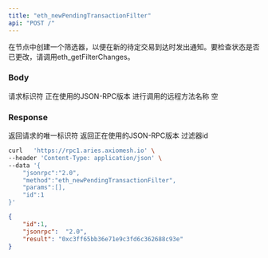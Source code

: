 ```yaml
---
title: "eth_newPendingTransactionFilter"
api: "POST /"
---
```


在节点中创建一个筛选器，以便在新的待定交易到达时发出通知。要检查状态是否已更改，请调用eth_getFilterChanges。
### Body

<ParamField body="id" type="number" placeholder="1">
  请求标识符
</ParamField>

<ParamField body="jsonrpc" type="string" placeholder="2.0">
  正在使用的JSON-RPC版本
</ParamField>

<ParamField body="method" type="string" placeholder="eth_newPendingTransactionFilter">
  进行调用的远程方法名称
</ParamField>

<ParamField body="params" type="array">
  空
</ParamField>

### Response

<ResponseField name="id" type="number">
  返回请求的唯一标识符
</ResponseField>

<ResponseField name="jsonrpc" type="string">
  返回正在使用的JSON-RPC版本
</ResponseField>

<ResponseField name="filterId" type="string">
  过滤器id
</ResponseField>

<RequestExample>

```bash Example Request
curl   'https://rpc1.aries.axiomesh.io' \
--header 'Content-Type: application/json' \
--data '{
    "jsonrpc":"2.0",
    "method":"eth_newPendingTransactionFilter",
    "params":[],
    "id":1
}'
```

</RequestExample>

<ResponseExample>

```json Response
{
    "id":1,
    "jsonrpc":  "2.0",
    "result": "0xc3ff65bb36e71e9c3fd6c362688c93e"
}
```

</ResponseExample>